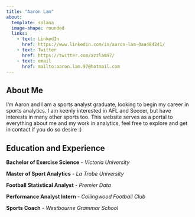 ```yaml
---
title: "Aaron Lam"
about:
  template: solana
  image-shape: rounded
  links:
    - text: LinkedIn
      href: https://www.linkedin.com/in/aaron-lam-0aa484241/
    - text: Twitter
      href: https://twitter.com/azzlam97/
    - text: email
      href: mailto:aaron.lam.97@hotmail.com
---
```


## About Me

I'm Aaron and I am a sports analyst graduate, looking to begin my career in sports analytics. I am keenly interested in AFL and Soccer, but have interests in many other sports too. This website serves as a portal to everything about me and my work in analytics, feel free to explore and get in contact if you do so desire :)

## Education and Experience

**Bachelor of Exercise Science** - *Victoria University*

**Master of Sport Analytics** - *La Trobe University*

**Football Statistical Analyst** - *Premier Data*

**Performance Analyst Intern** - *Collingwood Football Club*

**Sports Coach** - *Westbourne Grammar School*
